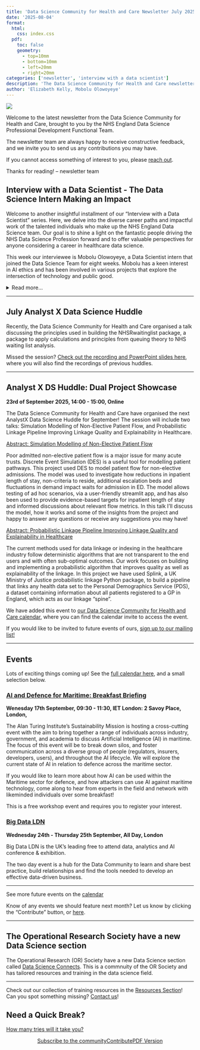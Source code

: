 ```yaml
---
title: 'Data Science Community for Health and Care Newsletter July 2025'
date: '2025-08-04'
format:
  html:
    css: index.css
  pdf:
    toc: false
    geometry: 
      - top=10mm
      - bottom=10mm
      - left=20mm
      - right=20mm
categories: ['newsletter', 'interview with a data scientist']
description: 'The Data Science Community for Health and Care newsletter for July 2025'
author: 'Elizabeth Kelly, Mobolu Olowoyeye'
---
```


![](../../images/banner_july.png)

Welcome to the latest newsletter from the Data Science Community for Health and Care, brought to you by the NHS England Data Science Professional Development Functional Team. 

The newsletter team are always happy to receive constructive feedback, and we invite you to send us any contributions you may have. 

If you cannot access something of interest to you, please [reach out](https://github.com/nhsengland/datascience-pd-newsletter/issues/new){target="_blank"}. 

Thanks for reading! – newsletter team 

<div class="section-heading">
# Interview with a Data Scientist - The Data Science Intern Making an Impact
</div>
Welcome to another insightful installment of our "Interview with a Data Scientist" series. Here, we delve into the diverse career paths and impactful work of the talented individuals who make up the NHS England Data Science team. Our goal is to shine a light on the fantastic people driving the NHS Data Science Profession forward and to offer valuable perspectives for anyone considering a career in healthcare data science.

This week our interviewee is Mobolu Olowoyeye, a Data Scientist intern that joined the Data Science Team for eight weeks. Mobolu has a keen interest in AI ethics and has been involved in various projects that explore the intersection of technology and public good.

<details>
  <summary>Read more...</summary>

  ### How did you end up in data science at the NHS? What did you do before, and what really sparked your interest in this field?

  **Using technology to drive positive change? There’s no place I’d rather be!**

  Making a real-world impact with technology has always been a key motivation for me, so when I saw how data science could make a difference in healthcare at the NHS, I was all in!

  I’ve just finished my first year of university and decided to spend my summer exploring possible career paths. I’m currently studying Artificial Intelligence at King’s College London. Yes, AI is officially a degree now; Crazy, right?

  I’ve always loved mathematics and computer science, but I specifically chose to study AI because of its multidisciplinary nature and my passion for AI Ethics. I became intrigued by AI ethics and understanding technology's impact on society after watching the documentary 'Coded Bias,' which explored algorithmic bias in facial recognition technology. As an aspiring black woman in tech, seeing the impact of bias on people who look like me opened my eyes to a worrying reality. This inspired me to create an academic research poster on the topic, which I had the wonderful opportunity to present at the House of Lords!

  My journey into data science began the summer after my GCSEs, with a four-week internship at QBE Insurance. I discovered I really enjoyed working with big data, and the following year, I had the chance to work at Circana, a big data and analytics company. I also gained a behind-the-scenes look at how tech companies use data to make decisions during my time as a data science mentee at Deliveroo.

  I also dipped into quantitative finance, gaining software engineering experience at G-Research and spending time at PDT Partners, a quantitative investment firm. While I found these experiences incredibly interesting, I realised I’m more drawn to data science with a social or public impact—not just numbers, but outcomes that improve people’s lives.

  That’s where the NHS came in. I’ve always been passionate about using technology as a force for good, and data science in healthcare feels like exactly that. Whether it’s tackling health inequalities, improving patient outcomes, or making systems run more efficiently, its impact is real and visible.

  Alongside this internship, I’ve been an undergraduate research fellow at King’s, focusing on the ethical implications of AI in insurance law. I was also selected as one of 200 students for a BAME mentorship programme, where I was mentored by a PhD researcher working on ethics in language models.

  So, between the technical side, the public good aspect, and my passion for ethical, responsible tech, data science in the NHS just made sense. Long-term, I’d love to work in AI policy or as a data ethicist, helping shape how technology is used fairly and safely across society. I’m also hoping to do a placement year in industry during my third year of university.

  ### What are you currently working on? Are there any projects that you're particularly excited about, or that you feel are making a real difference? What impact are you having?

  I’ve been interning with the Data Science and Applied AI team for the past eight weeks. During this time, I’ve had the opportunity to learn, lead, and contribute in ways that have truly shaped my understanding of data science and AI in healthcare.

  One of my most insightful experiences was speaking with front-line workers. I went to Epsom Hospital to talk with GPs about AI tools like Ambient Voice Technology and ran a small focus group to explore how AI impacts their daily work.

  My main project has been the Synthetic Clinical Notes Project, where we create synthetic patient data to train an AI model for automating discharge summaries. When I joined, the dataset primarily used White British names and ethnicities. As someone from an ethnic minority with a culturally distinctive name, I recognised the risk of bias this could create. To address this, I’ve spent the last few weeks diversifying the naming data, researching names from a wide range of ethnic groups based on NHS staff survey statistics. By helping create a more representative dataset, I’ve contributed to making the project more ethically robust and ensuring it serves the public interest. I also helped update the style instructions for the clinicians who write these notes.

  Alongside my project work, I’ve been completing the Edward Jenner Leadership Programme, spoke on AI ethics at a GOSH training session, developed my Python skills through the Federated Data Platform pipeline, and contributed to discussions around data hazard labels. These experiences have all deepened my commitment to building responsible and impactful technology.

  ### If you could give someone just starting out in data science a few pieces of advice, what would they be? And what resources have you found particularly helpful along the way that you can share?

  My biggest piece of advice to an incoming data science intern would be to be inquisitive!  Don’t hesitate to ask questions or ask for clarification. Many terms, concepts or abbreviations will probably be new to you and you don’t want to be left confused or behind in meetings or on your day-to-day.

  Whilst you are here to learn and gain experience; you can also offer fresh and valuable perspectives too! Don’t be afraid to contribute and share your knowledge, opinions and ideas.

  Stay open minded, don’t limit yourself to one particular career path or area of the team. Most people’s career paths aren’t linear so be open to trying new things and developing new skillsets. So, say yes to opportunities!

  “Yes” has become one of my favourite words and has definitely opened more doors for me than I could have ever imagined. That being said, it’s important to know when to say no, and what meetings or experiences aren’t beneficial to you. Say yes to opportunities but don’t overwhelm yourself - it’s all about finding balance!

  Take initiative, stay busy, ask for things to do. Strive for excellence in all you do - you want people to remember you for what you’ve done and the fact that you’ve done it well. I’d advise you to set goals for yourself to give yourself direction and so that you know what you’re working towards and have clarity on what you want to achieve before the end of your internship!

  ___

  We hope you found this interview with Mobolu Olowoyeye interesting. Her journey demonstrates how a passion for ethical technology and a drive to make a positive impact is building the foundations for a meaningful career, providing an example on how to combine technical skills with a commitment to public good.

  If you are interested in learning more about the Data Scientist working in Healthcare, you can read our previous 'Interview with a Data Scientist' with Amaia Imaz Blanco, [The Data Scientist Who Just Wanted to Make Plots](https://nhsengland.github.io/datascience/articles/2025/07/03/interview_with_aib/){target='_blank'}, on the [NHS England Data Science Website](https://nhsengland.github.io/datascience/){target='_blank'}.

</details> 
___

<div class="section-heading">
# July Analyst X Data Science Huddle
</div>

Recently, the Data Science Community for Health and Care organised a talk discussing the principles used in building the NHSRwaitinglist package, a package to apply calculations and principles from queuing theory to NHS waiting list analysis.

Missed the session? [Check out the recording and PowerPoint slides here](https://future.nhs.uk/DataAnalytics/view?objectID=56936784){target="_blank"}, where you will also find the recordings of previous huddles.


___

<div class="section-heading">
# Analyst X DS Huddle: Dual Project Showcase 
</div>
**23rd of September 2025, 14:00 - 15:00, Online**

The Data Science Community for Health and Care have organised the next AnalystX Data Science Huddle for September! The session will include two talks: Simulation Modelling of Non-Elective Patient Flow, and Probabilistic Linkage Pipeline Improving Linkage Quality and Explainability in Healthcare. 

<u>Abstract: Simulation Modelling of Non-Elective Patient Flow</u>

Poor admitted non-elective patient flow is a major issue for many acute trusts. Discrete Event Simulation (DES) is a useful tool for modelling patient pathways. This project used DES to model patient flow for non-elective admissions. The model was used to investigate how reductions in inpatient length of stay, non-criteria to reside, additional escalation beds and fluctuations in demand impact waits for admission in ED. The model allows testing of ad hoc scenarios, via a user-friendly streamlit app, and has also been used to provide evidence-based targets for inpatient length of stay and informed discussions about relevant flow metrics. In this talk I'll discuss the model, how it works and some of the insights from the project and happy to answer any questions or receive any suggestions you may have!

<u>Abstract: Probabilistic Linkage Pipeline Improving Linkage Quality and Explainability in Healthcare</u>

The current methods used for data linkage or indexing in the healthcare industry follow deterministic algorithms that are not transparent to the end users and with often sub-optimal outcomes. Our work focuses on building and implementing a probabilistic algorithm that improves quality as well as explainability of the linkage. In this project we have used Splink, a UK Ministry of Justice probabilistic linkage Python package, to build a pipeline that links any health data set to the Personal Demographics Service (PDS), a dataset containing information about all patients registered to a GP in England, which acts as our linkage “spine”.


We have added this event to [our Data Science Community for Health and Care calendar](https://future.nhs.uk/DataAnalytics/view?objectID=1253649){target="_blank"}, where you can find the calendar invite to access the event.

If you would like to be invited to future events of ours, [sign up to our mailing list!](https://forms.office.com/pages/responsepage.aspx?id=slTDN7CF9UeyIge0jXdO48pr_29hyJFKpCZ7SYYvjeFUNUVPMUk0STlDRlJMNklIWEI3V0NZVTZXVS4u&route=shorturl){target="_blank"}  

___

<div class="section-heading">
# Events
</div>
Lots of exciting things coming up! See the [full calendar here](https://future.nhs.uk/DataAnalytics/view?objectID=861745){target="_blank"}, and a small selection below.

### [AI and Defence for Maritime: Breakfast Briefing](https://www.turing.ac.uk/events/ai-and-defence-maritime-breakfast-briefing){target="_blank"}
**Wenesday 17th September, 09:30 - 11:30, IET London: 2 Savoy Place, London,**

The Alan Turing Institute’s Sustainability Mission is hosting a cross-cutting event with the aim to bring together a range of individuals across industry, government, and academia to discuss Artificial Intelligence (AI) in maritime.  The focus of this event will be to break down silos, and foster communication across a diverse group of people (regulators, insurers, developers, users), and throughout the AI lifecycle. We will explore the current state of AI in relation to defence across the maritime sector.

If you would like to learn more about how AI can be used within the Maritime sector for defence, and how attackers can use AI against maritime technology, come along to hear from experts in the field and network with likeminded individuals over some breakfast!

This is a free workshop event and requires you to register your interest.

### [Big Data LDN](https://www.bigdataldn.com/en-gb.html){target="_blank"}
**Wednesday 24th - Thursday 25th September, All Day, London**

Big Data LDN is the UK’s leading free to attend data, analytics and AI conference & exhibition.

The two day event is a hub for the Data Community to learn and share best practice, build relationships and find the tools needed to develop an effective data-driven business.


___

See more future events on the [calendar](https://future.nhs.uk/DataAnalytics/view?objectID=861745){target="_blank"}

Know of any events we should feature next month? Let us know by clicking the "Contribute" button, or [here](https://github.com/nhsengland/datascience-pd-newsletter/issues/new?assignees=&labels=&projects=&template=suggest-some-newsletter-content-.md&title=){target="_blank"}.

___


<div class="section-heading">
# The Operational Research Society have a new Data Science section
</div>

The Operational Research (OR) Society have a new Data Science section called [Data Science Connects](https://www.datascienceconnects.com/){target="_blank"}. This is a commnuity of the OR Society and has tailored resources and training in the data science field. 

___

Check out our collection of training resources in the [Resources Section](https://future.nhs.uk/DataAnalytics/view?objectID=861745){target="_blank"}! Can you spot something missing? [Contact us](mailto:datascience@nhs.net)!

<div class="section-heading">
# Need a Quick Break?
</div>

[How many tries will it take you?](https://mywordle.strivemath.com/?word=afirc){target="_blank"}



<div style="text-align: center;">

[Subscribe to the community](https://forms.office.com/pages/responsepage.aspx?id=slTDN7CF9UeyIge0jXdO48pr_29hyJFKpCZ7SYYvjeFUNUVPMUk0STlDRlJMNklIWEI3V0NZVTZXVS4u&route=shorturl){.btn-action-primary .btn-action .btn .btn-success .btn-lg role="button"}[Contribute](https://github.com/nhsengland/datascience-pd-newsletter/issues/new?assignees=&labels=&projects=&template=suggest-some-newsletter-content-.md&title=){.btn-action-primary .btn-action .btn .btn-info .btn-lg role="button" target="_blank"}[PDF Version](./newsletter.pdf){.btn-action-primary .btn-action .btn .btn-info .btn-lg role="button" target="_blank"}
</div>

